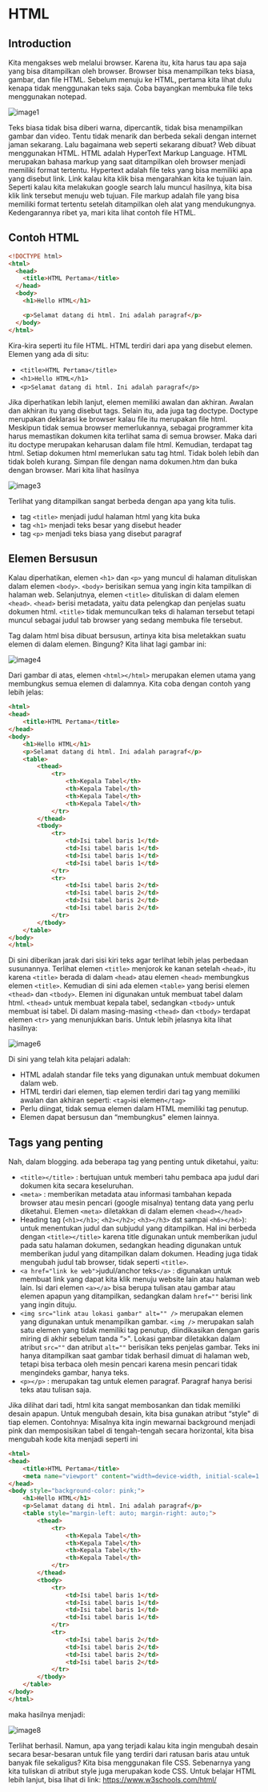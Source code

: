 # HTML

## Introduction

Kita mengakses web melalui browser. Karena itu, kita harus tau apa saja yang bisa ditampilkan oleh browser. Browser bisa menampilkan teks biasa, gambar, dan file HTML. Sebelum menuju ke HTML, pertama kita lihat dulu kenapa tidak menggunakan teks saja. Coba bayangkan membuka file teks menggunakan notepad.

![image1](/html/1.png)

Teks biasa tidak bisa diberi warna, dipercantik, tidak bisa menampilkan gambar dan video. Tentu tidak menarik dan berbeda sekali dengan internet jaman sekarang. Lalu bagaimana web seperti sekarang dibuat? Web dibuat menggunakan HTML. HTML adalah HyperText Markup Language. HTML merupakan bahasa markup yang saat ditampilkan oleh browser menjadi memiliki format tertentu. Hypertext adalah file teks yang bisa memiliki apa yang disebut link. Link kalau kita klik bisa mengarahkan kita ke tujuan lain. Seperti kalau kita melakukan google search lalu muncul hasilnya, kita bisa klik link tersebut menuju web tujuan. File markup adalah file yang bisa memiliki format tertentu setelah ditampilkan oleh alat yang mendukungnya. Kedengarannya ribet ya, mari kita lihat contoh file HTML.

## Contoh HTML

```html
<!DOCTYPE html>
<html>
  <head>
    <title>HTML Pertama</title>
  </head>
  <body>
    <h1>Hello HTML</h1>

    <p>Selamat datang di html. Ini adalah paragraf</p>
  </body>
</html>
```

Kira-kira seperti itu file HTML. HTML terdiri dari apa yang disebut elemen.
Elemen yang ada di situ:

- `<title>HTML Pertama</title>`
- `<h1>Hello HTML</h1>`
- `<p>Selamat datang di html. Ini adalah paragraf</p>`

Jika diperhatikan lebih lanjut, elemen memiliki awalan dan akhiran. Awalan dan akhiran itu yang disebut tags. Selain itu, ada juga tag doctype. Doctype merupakan deklarasi ke browser kalau file itu merupakan file html. Meskipun tidak semua browser memerlukannya, sebagai programmer kita harus memastikan dokumen kita terlihat sama di semua browser. Maka dari itu doctype merupakan keharusan dalam file html. Kemudian, terdapat tag html. Setiap dokumen html memerlukan satu tag html. Tidak boleh lebih dan tidak boleh kurang.
Simpan file dengan nama dokumen.htm dan buka dengan browser.
Mari kita lihat hasilnya

![image3](/html/3.png)

Terlihat yang ditampilkan sangat berbeda dengan apa yang kita tulis.

- tag `<title>` menjadi judul halaman html yang kita buka
- tag `<h1>` menjadi teks besar yang disebut header
- tag `<p>` menjadi teks biasa yang disebut paragraf

## Elemen Bersusun

Kalau diperhatikan, elemen `<h1>` dan `<p>` yang muncul di halaman dituliskan dalam elemen `<body>`. `<body>` berisikan semua yang ingin kita tampilkan di halaman web. Selanjutnya, elemen `<title>` dituliskan di dalam elemen `<head>`. `<head>` berisi metadata, yaitu data pelengkap dan penjelas suatu dokumen html. `<title>` tidak memunculkan teks di halaman tersebut tetapi muncul sebagai judul tab browser yang sedang membuka file tersebut.

Tag dalam html bisa dibuat bersusun, artinya kita bisa meletakkan suatu elemen di dalam elemen. Bingung? Kita lihat lagi gambar ini:

![image4](/html/4.png)

Dari gambar di atas, elemen `<html></html>` merupakan elemen utama yang membungkus semua elemen di dalamnya. Kita coba dengan contoh yang lebih jelas:

```html
<html>
<head>
    <title>HTML Pertama</title>
</head>
<body>
    <h1>Hello HTML</h1>
    <p>Selamat datang di html. Ini adalah paragraf</p>
    <table>
        <thead>
            <tr>
                <th>Kepala Tabel</th>
                <th>Kepala Tabel</th>
                <th>Kepala Tabel</th>
                <th>Kepala Tabel</th>
            </tr>
        </thead>
        <tbody>
            <tr>
                <td>Isi tabel baris 1</td>
                <td>Isi tabel baris 1</td>
                <td>Isi tabel baris 1</td>
                <td>Isi tabel baris 1</td>
            </tr>
            <tr>
                <td>Isi tabel baris 2</td>
                <td>Isi tabel baris 2</td>
                <td>Isi tabel baris 2</td>
                <td>Isi tabel baris 2</td>
            </tr>
        </tbody>
    </table>
</body>
</html>
```
Di sini diberikan jarak dari sisi kiri teks agar terlihat lebih jelas perbedaan susunannya. Terlihat elemen `<title>` menjorok ke kanan setelah `<head>`, itu karena `<title>` berada di dalam `<head>` atau elemen `<head>` membungkus elemen `<title>`. Kemudian di sini ada elemen `<table>` yang berisi elemen `<thead>` dan `<tbody>`. Elemen ini digunakan untuk membuat tabel dalam html. `<thead>` untuk membuat kepala tabel, sedangkan `<tbody>` untuk membuat isi tabel. Di dalam masing-masing `<thead>` dan `<tbody>` terdapat elemen `<tr>` yang menunjukkan baris. Untuk lebih jelasnya kita lihat hasilnya:

![image6](/html/6.png)

Di sini yang telah kita pelajari adalah:

- HTML adalah standar file teks yang digunakan untuk membuat dokumen dalam web.
- HTML terdiri dari elemen, tiap elemen terdiri dari tag yang memiliki awalan dan akhiran seperti: `<tag>`isi elemen`</tag>`
- Perlu diingat, tidak semua elemen dalam HTML memiliki tag penutup.
- Elemen dapat bersusun dan “membungkus" elemen lainnya.

## Tags yang penting

Nah, dalam blogging. ada beberapa tag yang penting untuk diketahui, yaitu:

- `<title></title>` : bertujuan untuk memberi tahu pembaca apa judul dari dokumen kita secara keseluruhan.
- `<meta>` : memberikan metadata atau informasi tambahan kepada browser atau mesin pencari (google misalnya) tentang data yang perlu diketahui. Elemen `<meta>` diletakkan di dalam elemen `<head></head>`
- Heading tag (`<h1></h1>`; `<h2></h2>`; `<h3></h3>` dst sampai `<h6></h6>`): untuk menentukan judul dan subjudul yang ditampilkan. Hal ini berbeda dengan `<title></title>` karena title digunakan untuk memberikan judul pada satu halaman dokumen, sedangkan heading digunakan untuk memberikan judul yang ditampilkan dalam dokumen. Heading juga tidak mengubah judul tab browser, tidak seperti `<title>`.
- `<a href="link ke web">`judul/anchor teks`</a>` : digunakan untuk membuat link yang dapat kita klik menuju website lain atau halaman web lain. Isi dari elemen `<a></a>` bisa berupa tulisan atau gambar atau elemen apapun yang ditampilkan, sedangkan dalam `href=""` berisi link yang ingin dituju.
- `<img src="link atau lokasi gambar" alt="" />` merupakan elemen yang digunakan untuk menampilkan gambar. `<img />` merupakan salah satu elemen yang tidak memiliki tag penutup, diindikasikan dengan garis miring di akhir sebelum tanda “>". Lokasi gambar diletakkan dalam atribut `src=""` dan atribut `alt=""` berisikan teks penjelas gambar. Teks ini hanya ditampilkan saat gambar tidak berhasil dimuat di halaman web, tetapi bisa terbaca oleh mesin pencari karena mesin pencari tidak mengindeks gambar, hanya teks.
- `<p></p>` : merupakan tag untuk elemen paragraf. Paragraf hanya berisi teks atau tulisan saja.

Jika dilihat dari tadi, html kita sangat membosankan dan tidak memiliki desain apapun. Untuk mengubah desain, kita bisa gunakan atribut “style" di tiap elemen. Contohnya:
Misalnya kita ingin mewarnai background menjadi pink dan memposisikan tabel di tengah-tengah secara horizontal, kita bisa mengubah kode kita menjadi seperti ini

```html
<html>
<head>
    <title>HTML Pertama</title>
    <meta name="viewport" content="width=device-width, initial-scale=1.0">
</head>
<body style="background-color: pink;">
    <h1>Hello HTML</h1>
    <p>Selamat datang di html. Ini adalah paragraf</p>
    <table style="margin-left: auto; margin-right: auto;">
        <thead>
            <tr>
                <th>Kepala Tabel</th>
                <th>Kepala Tabel</th>
                <th>Kepala Tabel</th>
                <th>Kepala Tabel</th>
            </tr>
        </thead>
        <tbody>
            <tr>
                <td>Isi tabel baris 1</td>
                <td>Isi tabel baris 1</td>
                <td>Isi tabel baris 1</td>
                <td>Isi tabel baris 1</td>
            </tr>
            <tr>
                <td>Isi tabel baris 2</td>
                <td>Isi tabel baris 2</td>
                <td>Isi tabel baris 2</td>
                <td>Isi tabel baris 2</td>
            </tr>
        </tbody>
    </table>
</body>
</html>
```

maka hasilnya menjadi:

![image8](/html/8.png)

Terlihat berhasil. Namun, apa yang terjadi kalau kita ingin mengubah desain secara besar-besaran untuk file yang terdiri dari ratusan baris atau untuk banyak file sekaligus? Kita bisa menggunakan file CSS. Sebenarnya yang kita tuliskan di atribut style juga merupakan kode CSS. Untuk belajar HTML lebih lanjut, bisa lihat di link: https://www.w3schools.com/html/
